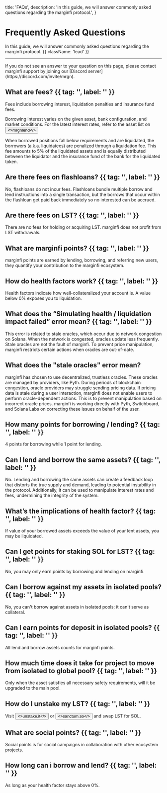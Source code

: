   title: 'FAQs',
  description:
    'In this guide, we will answer commonly asked questions regarding the marginfi protocol.',
}

# Frequently Asked Questions

In this guide, we will answer commonly asked questions regarding the marginfi protocol. {{ className: 'lead' }}

---

<Note>
  If you do not see an answer to your question on this page, please contact marginfi support by joining
  our [Discord server](https://discord.com/invite/mrgn).
</Note>

## What are fees? {{ tag: '', label: '' }}
Fees include borrowing interest, liquidation penalties and insurance fund fees.

Borrowing interest varies on the given asset, bank configuration, and market conditions. For the latest interest rates, refer to the asset list on <Button href="https://app.marginfi.com/" variant="text"><>mrgnlend</></Button>

When borrowed positions fall below requirements and are liquidated, the borrowers (a.k.a. liquidatees) are penalized through a liquidation fee. This fee amounts to 5% of the liquidated assets and is equally distributed between the liquidator and the insurance fund of the bank for the liquidated token.

## Are there fees on flashloans? {{ tag: '', label: '' }}
No, flashloans do not incur fees. Flashloans bundle multiple borrow and lend instructions into a single transaction, but the borrows that occur within the flashloan get paid back immediately so no interested can be accrued.

## Are there fees on LST? {{ tag: '', label: '' }}
There are no fees for holding or acquiring LST. marginfi does not profit from LST withdrawals.

## What are marginfi points? {{ tag: '', label: '' }}
marginfi points are earned by lending, borrowing, and referring new users, they quantify your contribution to the marginfi ecosystem.

## How do health factors work? {{ tag: '', label: '' }}
Health factors indicate how well-collateralized your account is. A value below 0% exposes you to liquidation.

## What does the “Simulating health / liquidation impact failed” error mean? {{ tag: '', label: '' }}
This error is related to stale oracles, which occur due to network congestion on Solana.  When the network is congested, oracles update less frequently. Stale oracles are not the fault of marginfi. To prevent price manipulation, marginfi restricts certain actions when oracles are out-of-date.

## What does the "stale oracles" error mean?

marginfi has chosen to use decentralized, trustless oracles. These oracles are managed by providers, like Pyth. During periods of blockchain congestion, oracle providers may struggle sending pricing data. If pricing data is stale during a user interaction, marginfi does not enable users to perform oracle-dependent actions. This is to prevent manipulation based on incorrect oracle prices. marginfi is working directly with Pyth, Switchboard, and Solana Labs on correcting these issues on behalf of the user.

## How many points for borrowing / lending? {{ tag: '', label: '' }} 
4 points for borrowing while 1 point for lending.

## Can I lend and borrow the same assets? {{ tag: '', label: '' }}
No. Lending and borrowing the same assets can create a feedback loop that distorts the true supply and demand, leading to potential instability in the protocol. Additionally, it can be used to manipulate interest rates and fees, undermining the integrity of the system.

## What’s the implications of health factor? {{ tag: '', label: '' }}
If value of your borrowed assets exceeds the value of your lent assets, you may be liquidated.

## Can I get points for staking SOL for LST? {{ tag: '', label: '' }}
No, you may only earn points by borrowing and lending on marginfi.

## Can I borrow against my assets in isolated pools? {{ tag: '', label: '' }}
No, you can't borrow against assets in isolated pools; it can't serve as collateral.

## Can I earn points for deposit in isolated pools? {{ tag: '', label: '' }}
All lend and borrow assets counts for marginfi points.

## How much time does it take for project to move from isolated to global pool? {{ tag: '', label: '' }}
Only when the asset satisfies all necessary safety requirements, will it be upgraded to the main pool.

## How do I unstake my LST? {{ tag: '', label: '' }}
Visit <Button href="https://unstake.it" variant="text"><>unstake.it</></Button> or <Button href="https://app.sanctum.so/swap" variant="text"><>sanctum.so</></Button> and swap LST for SOL.

## What are social points? {{ tag: '', label: '' }}
Social points is for social campaigns in collaboration with other ecosystem projects.

## How long can i borrow and lend? {{ tag: '', label: '' }}
As long as your health factor stays above 0%.